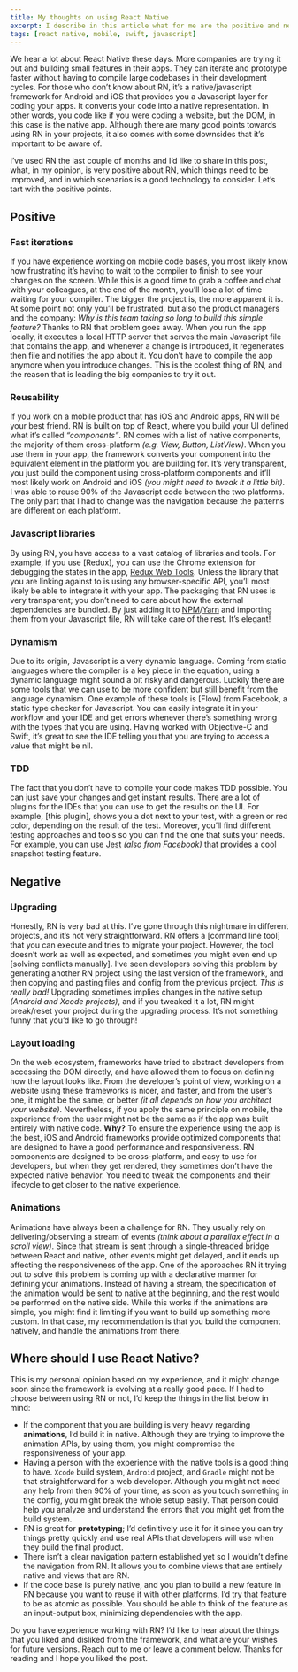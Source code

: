 ```yaml
---
title: My thoughts on using React Native
excerpt: I describe in this article what for me are the positive and negative points towards using React Native as technology for building your mobile apps.
tags: [react native, mobile, swift, javascript]
---
```


We hear a lot about React Native these days. More companies are trying it out and building small features in their apps. They can iterate and prototype faster without having to compile large codebases in their development cycles. For those who don’t know about RN, it’s a native/javascript framework for Android and iOS that provides you a Javascript layer for coding your apps. It converts your code into a native representation. In other words, you code like if you were coding a website, but the DOM, in this case is the native app. Although there are many good points towards using RN in your projects, it also comes with some downsides that it’s important to be aware of.

I’ve used RN the last couple of months and I’d like to share in this post, what, in my opinion, is very positive about RN, which things need to be improved, and in which scenarios is a good technology to consider. Let’s tart with the positive points.

## Positive
### Fast iterations
If you have experience working on mobile code bases, you most likely know how frustrating it’s having to wait to the compiler to finish to see your changes on the screen. While this is a good time to grab a coffee and chat with your colleagues, at the end of the month, you’ll lose a lot of time waiting for your compiler. The bigger the project is, the more apparent it is.  At some point not only you’ll be frustrated, but also the product managers and the company: *Why is this team taking so long to build this simple feature?* Thanks to RN that problem goes away. When you run the app locally, it executes a local HTTP server that serves the main Javascript file that contains the app, and whenever a change is introduced, it regenerates then file and notifies the app about it. You don’t have to compile the app anymore when you introduce changes. This is the coolest thing of RN, and the reason that is leading the big companies to try it out. 

### Reusability
If you work on a mobile product that has iOS and Android apps, RN will be your best friend.  RN is built on top of React, where you build your UI defined what it’s called *“components”*. RN comes with a list of native components, the majority of them cross-platform *(e.g. View, Button, ListView)*. When you use them in your app, the framework converts your component into the equivalent element in the platform you are building for. It’s very transparent, you just build the component using cross-platform components and it’ll most likely work on Android and iOS *(you might need to tweak it a little bit)*. I was able to reuse 90% of the Javascript code between the two platforms. The only part that I had to change was the navigation because the patterns are different on each platform.

### Javascript libraries
By using RN, you have access to a vast catalog of libraries and tools. For example, if you use [Redux], you can use the Chrome extension for debugging the states in the app, [Redux Web Tools](https://chrome.google.com/webstore/detail/redux-devtools/lmhkpmbekcpmknklioeibfkpmmfibljd?hl=en). Unless the library that you are linking against to is using any browser-specific API, you’ll most likely be able to integrate it with your app. The packaging that RN uses is very transparent; you don’t need to care about how the external dependencies are bundled. By just adding it to [NPM](/package/react-native-tab-view)/[Yarn](https://yarnpkg.com/en/) and importing them from your Javascript file, RN will take care of the rest. It’s elegant!

### Dynamism
Due to its origin, Javascript is a very dynamic language. Coming from static languages where the compiler is a key piece in the equation, using a dynamic language might sound a bit risky and dangerous. Luckily there are some tools that we can use to be more confident but still benefit from the language dynamism. One example of these tools is [Flow] from Facebook, a static type checker for Javascript. You can easily integrate it in your workflow and your IDE and get errors whenever there’s something wrong with the types that you are using. Having worked with Objective-C and Swift, it’s great to see the IDE telling you that you are trying to access a value that might be nil. 

### TDD
The fact that you don’t have to compile your code makes TDD possible. You can just save your changes and get instant results. There are a lot of plugins for the IDEs that you can use to get the results on the UI. For example, [this plugin], shows you a dot next to your test, with a green or red color, depending on the result of the test. Moreover, you’ll find different testing approaches and tools so you can find the one that suits your needs. For example, you can use [Jest](https://facebook.github.io/jest/) *(also from Facebook)* that provides a cool snapshot testing feature.

## Negative
### Upgrading
Honestly, RN is very bad at this. I’ve gone through this nightmare in different projects, and it’s not very straightforward. RN offers a [command line tool] that you can execute and tries to migrate your project. However, the tool doesn’t work as well as expected, and sometimes you might even end up [solving conflicts manually]. I’ve seen developers solving this problem by generating another RN project using the last version of the framework, and then copying and pasting files and config from the previous project. *This is really bad!*
Upgrading sometimes implies changes in the native setup *(Android and Xcode projects)*, and if you tweaked it a lot, RN might break/reset your project during the upgrading process. It’s not something funny that you’d like to go through!

### Layout loading
On the web ecosystem, frameworks have tried to abstract developers from accessing the DOM directly, and have allowed them to focus on defining how the layout looks like. From the developer’s point of view, working on a website using these frameworks is nicer, and faster, and from the user’s one, it might be the same, or better *(it all depends on how you architect your website)*. Nevertheless, if you apply the same principle on mobile, the experience from the user might not be the same as if the  app was built entirely with native code. **Why?** To ensure the experience using the app is the best, iOS and Android frameworks provide optimized components that are designed to have a good performance and responsiveness.  RN components are designed to be cross-platform, and easy to use for developers, but when they get rendered, they sometimes don’t have the expected native behavior. You need to tweak the components and their lifecycle to get closer to the native experience. 

### Animations
Animations have always been a challenge for RN. They usually rely on delivering/observing a stream of events *(think about a parallax effect in a scroll view)*. Since that stream is sent through a single-threaded bridge between React and native, other events might get delayed, and it ends up affecting the responsiveness of the app. One of the approaches RN it trying out to solve this problem is coming up with a declarative manner for defining your animations. Instead of having a stream, the specification of the animation would be sent to native at the beginning, and the rest would be performed on the native side. While this works if the animations are simple, you might find it limiting if you want to build up something more custom. In that case, my recommendation is that you build the component natively, and handle the animations from there.

## Where should I use React Native?
This is my personal opinion based on my experience, and it might change soon since the framework is evolving at a really good pace. If I had to choose between using RN or not, I’d keep the things in the list below in mind:
- If the component that you are building is very heavy regarding  **animations**, I’d build it in native. Although they are trying to improve the animation APIs, by using them, you might compromise the responsiveness of your app.
- Having a person with the experience with the native tools is a good thing to have. `Xcode` build system, `Android` project, and `Gradle` might not be that straightforward for a web developer. Although you might not need any help from then 90% of your time, as soon as you touch something in the config, you might break the whole setup easily. That person could help you analyze and understand the errors that you might get from the build system.
- RN is great for **prototyping**; I’d definitively use it for it since you can try things pretty quickly and use real APIs that developers will use when they build the final product.
- There isn’t a clear navigation pattern established yet so I wouldn’t define the navigation from RN. It allows you to combine views that are entirely native and views that are RN.
- If the code base is purely native, and you plan to build a new feature in RN because you want to reuse it with other platforms, I’d try that feature to be as atomic as possible. You should be able to think of the feature as an input-output box, minimizing dependencies with the app.

Do you have experience working with RN? I’d like to hear about the things that you liked and disliked from the framework, and what are your wishes for future versions. Reach out to me or leave a comment below. Thanks for reading and I hope you liked the post.